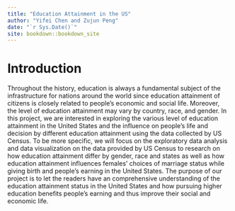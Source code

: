 ```yaml
--- 
title: "Education Attainment in the US"
author: "Yifei Chen and Zujun Peng"
date: "`r Sys.Date()`"
site: bookdown::bookdown_site
---
```


# Introduction
Throughout the history, education is always a fundamental subject of the infrastructure for nations around the world since education attainment of citizens is closely related to people's economic and social life. Moreover, the level of education attainment may vary by country, race, and gender. In this project, we are interested in exploring the various level of education attainment in the United States and the influence on people's life and decision by different education attainment using the data collected by US Census. To be more specific, we will focus on the exploratory data analysis and data visualization on the data provided by US Census to research on how education attainment differ by gender, race and states as well as how education attainment influences females' choices of marriage status while giving birth and people's earning in the United States. The purpose of our project is to let the readers have an comprehensive understanding of the education attainment status in the United States and how pursuing higher education benefits people's earning and thus improve their social and economic life. 
